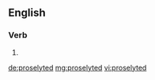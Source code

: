 ==English==

===Verb===
{{head|en}}

# {{en-past of|proselyte}}

[[de:proselyted]]
[[mg:proselyted]]
[[vi:proselyted]]